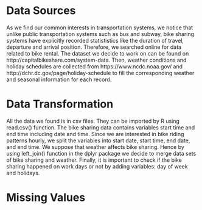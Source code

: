 # Data Sources
As we find our common interests in transportation systems, we notice that unlike public transportation systems such as bus and subway, bike sharing systems have explicitly recorded statististics like the duration of travel, departure and arrival position. Therefore, we searched online for data related to bike rental. The dataset we decide to work on can be found on http://capitalbikeshare.com/system-data. Then, weather conditions and holiday schedules are collected from https://www.ncdc.noaa.gov/ and http://dchr.dc.gov/page/holiday-schedule to fill the corresponding weather and seasonal information for each record.

# Data Transformation
All the data we found is in csv files. They can be imported by R using read.csv() function. The bike sharing data contains variables start time and end time including date and time. Since we are interested in bike riding patterns hourly, we split the variables into start date, start time, end date, and end time. We suppose that weather affects bike sharing. Hence by using left_join() function in the dplyr package we decide to merge data sets of bike sharing and weather. Finally, it is important to check if the bike sharing happened on work days or not by adding variables: day of week and holidays.

# Missing Values
